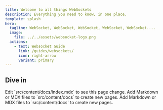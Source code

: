 ```yaml
---
title: Welcome to all things WebSockets 
description: Everything you need to know, in one place.
template: splash
hero:
  tagline: WebSocket, WebSocket, WebSocket, WebSocket, WebSocket....
  image:
    file: ../../assets/websocket-logo.png
  actions:
    - text: Websocket Guide
      link: /guides/websockets/
      icon: right-arrow
      variant: primary
---
```



## Dive in

<CardGrid>
	<LinkCard title="WebSockets Guide" icon="pencil" href="/guides/websockets">
		Edit `src/content/docs/index.mdx` to see this page change.
	</LinkCard>
	<LinkCard title="WebSockets Browser API" icon="add-document" href="/reference/websocket-api">
		Add Markdown or MDX files to `src/content/docs` to create new pages.
	</LinkCard>
	<LinkCard title="Websocket Echo Server" icon="add-document" href="/reference/websocket-echo">
		Add Markdown or MDX files to `src/content/docs` to create new pages.
	</LinkCard>
</CardGrid>
